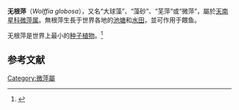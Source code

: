 {{speciesbox
|image = Duckweeds.jpg
|image_caption = 无根萍（小）和[[紫背浮萍|紫背浮萍]]（大）
|genus = Wolffia
|species = globosa
|authority = ([[Roxb.|Roxb.]]) Hartog & Plas 
}}
'''无根萍'''（''Wolffia globosa''），又名“大球藻”、“藻砂”、“芜萍”或“微萍”，屬於[[天南星科|天南星科]][[微萍属|微萍属]]。無根萍生長于世界各地的[[池塘|池塘]]和[[水田|水田]]，並可作用于餵鱼。

无根萍是世界上最小的[[种子植物|种子植物]]。<ref name=Telegraph>{{cite news | last = Lock | first = Helen | date = 4 Sep 2013 | title = Rare bloom for Wolffia Globosa, the world's smallest flowering plant | url = https://www.telegraph.co.uk/news/worldnews/asia/japan/10285897/Rare-bloom-for-Wolffia-Globosa-the-worlds-smallest-flowering-plant.html | newspaper = [[The_Daily_Telegraph|The Daily Telegraph]] | location = London | accessdate = 25 Sep 2016 | archive-date = 2021-02-23 | archive-url = https://web.archive.org/web/20210223233307/http://www.telegraph.co.uk/news/worldnews/asia/japan/10285897/Rare-bloom-for-Wolffia-Globosa-the-worlds-smallest-flowering-plant.html | dead-url = no }}</ref>

==参考文献==
{{reflist}}
{{Taxonbar|from=Q6685106}}

[[Category:微萍屬|Category:微萍屬]]